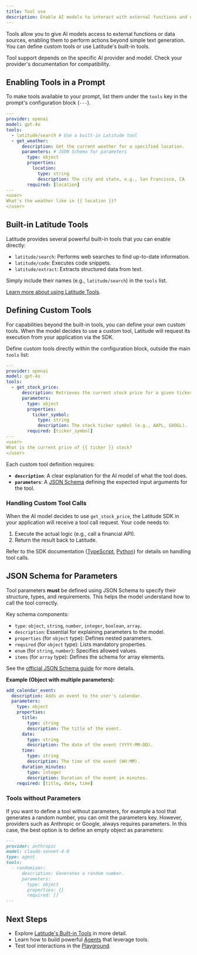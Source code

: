 ```yaml
---
title: Tool use
description: Enable AI models to interact with external functions and data sources using tools.
---
```


Tools allow you to give AI models access to external functions or data sources, enabling them to perform actions beyond simple text generation. You can define custom tools or use Latitude's built-in tools.

<Warning>
  Tool support depends on the specific AI provider and model. Check your
  provider's documentation for compatibility.
</Warning>

## Enabling Tools in a Prompt

To make tools available to your prompt, list them under the `tools` key in the prompt's configuration block (`---`).

```yaml
---
provider: openai
model: gpt-4o
tools:
  - latitude/search # Use a built-in Latitude tool
  - get_weather:
      description: Get the current weather for a specified location.
      parameters: # JSON Schema for parameters
        type: object
        properties:
          location:
            type: string
            description: The city and state, e.g., San Francisco, CA
        required: [location]
---
<user>
What's the weather like in {{ location }}?
</user>
```

## Built-in Latitude Tools

Latitude provides several powerful built-in tools that you can enable directly:

- `latitude/search`: Performs web searches to find up-to-date information.
- `latitude/code`: Executes code snippets.
- `latitude/extract`: Extracts structured data from text.

Simply include their names (e.g., `latitude/search`) in the `tools` list.

[Learn more about using Latitude Tools](/guides/prompt-manager/latitude-tools).

## Defining Custom Tools

For capabilities beyond the built-in tools, you can define your own custom tools. When the model decides to use a custom tool, Latitude will request its execution from your application via the SDK.

Define custom tools directly within the configuration block, outside the main `tools` list:

```yaml
---
provider: openai
model: gpt-4o
tools:
  - get_stock_price:
      description: Retrieves the current stock price for a given ticker symbol.
      parameters:
        type: object
        properties:
          ticker_symbol:
            type: string
            description: The stock ticker symbol (e.g., AAPL, GOOGL).
        required: [ticker_symbol]
---
<user>
What is the current price of {{ ticker }} stock?
</user>
```

Each custom tool definition requires:

- **`description`**: A clear explanation for the AI model of what the tool does.
- **`parameters`**: A [JSON Schema](#json-schema-for-parameters) defining the expected input arguments for the tool.

### Handling Custom Tool Calls

When the AI model decides to use `get_stock_price`, the Latitude SDK in your application will receive a tool call request. Your code needs to:

1.  Execute the actual logic (e.g., call a financial API).
2.  Return the result back to Latitude.

Refer to the SDK documentation ([TypeScript](/guides/sdk/typescript), [Python](/guides/sdk/python)) for details on handling tool calls.

## JSON Schema for Parameters

Tool parameters **must** be defined using JSON Schema to specify their structure, types, and requirements. This helps the model understand how to call the tool correctly.

Key schema components:

- `type`: `object`, `string`, `number`, `integer`, `boolean`, `array`.
- `description`: Essential for explaining parameters to the model.
- `properties` (for `object` type): Defines nested parameters.
- `required` (for `object` type): Lists mandatory properties.
- `enum` (for `string`, `number`): Specifies allowed values.
- `items` (for `array` type): Defines the schema for array elements.

See the [official JSON Schema guide](https://json-schema.org/learn/getting-started-step-by-step) for more details.

**Example (Object with multiple parameters):**

```yaml
add_calendar_event:
  description: Adds an event to the user's calendar.
  parameters:
    type: object
    properties:
      title:
        type: string
        description: The title of the event.
      date:
        type: string
        description: The date of the event (YYYY-MM-DD).
      time:
        type: string
        description: The time of the event (HH:MM).
      duration_minutes:
        type: integer
        description: Duration of the event in minutes.
    required: [title, date, time]
```

### Tools without Parameters

If you want to define a tool without parameters, for example a tool that generates a random number, you can omit the parameters key. However, providers such as Anthropic or Google, always requires parameters. In this case, the best option is to define an empty object as parameters:

```markdown {8-11}
---
provider: anthropic
model: claude-sonnet-4-0
type: agent
tools:
  - randomizer:
      description: Generates a random number.
      parameters:
        type: object
        properties: {}
        required: []
---
```

## Next Steps

- Explore [Latitude's Built-in Tools](/guides/prompt-manager/latitude-tools) in more detail.
- Learn how to build powerful [Agents](/guides/prompt-manager/agents) that leverage tools.
- Test tool interactions in the [Playground](/guides/prompt-manager/playground#testing-tool-responses).
